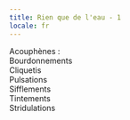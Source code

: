 ```yaml
---
title: Rien que de l'eau - 1
locale: fr
---
```


<NothingButWaterFontBig>
  <p>
    Acouphènes :<br/>
    Bourdonnements<br/>
    Cliquetis<br/>
    Pulsations<br/>
    Sifflements<br/>
    Tintements<br/>
    Stridulations
  </p>
</NothingButWaterFontBig>
